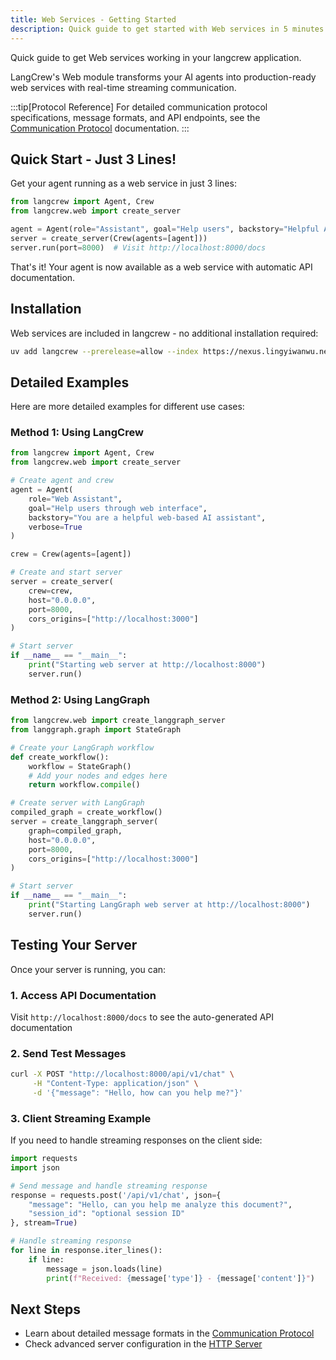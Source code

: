 ```yaml
---
title: Web Services - Getting Started
description: Quick guide to get started with Web services in 5 minutes
---
```


Quick guide to get Web services working in your langcrew application.

LangCrew's Web module transforms your AI agents into production-ready web services with real-time streaming communication.

:::tip[Protocol Reference]
For detailed communication protocol specifications, message formats, and API endpoints, see the [Communication Protocol](/guides/web/protocol) documentation.
:::

## Quick Start - Just 3 Lines!

Get your agent running as a web service in just 3 lines:

```python
from langcrew import Agent, Crew
from langcrew.web import create_server

agent = Agent(role="Assistant", goal="Help users", backstory="Helpful AI")
server = create_server(Crew(agents=[agent]))
server.run(port=8000)  # Visit http://localhost:8000/docs
```

That's it! Your agent is now available as a web service with automatic API documentation.

## Installation

Web services are included in langcrew - no additional installation required:

```bash
uv add langcrew --prerelease=allow --index https://nexus.lingyiwanwu.net/repository/pypi-hosted/simple
```

## Detailed Examples

Here are more detailed examples for different use cases:

### Method 1: Using LangCrew

```python
from langcrew import Agent, Crew
from langcrew.web import create_server

# Create agent and crew
agent = Agent(
    role="Web Assistant",
    goal="Help users through web interface",
    backstory="You are a helpful web-based AI assistant",
    verbose=True
)

crew = Crew(agents=[agent])

# Create and start server
server = create_server(
    crew=crew,
    host="0.0.0.0",
    port=8000,
    cors_origins=["http://localhost:3000"]
)

# Start server
if __name__ == "__main__":
    print("Starting web server at http://localhost:8000")
    server.run()
```

### Method 2: Using LangGraph

```python
from langcrew.web import create_langgraph_server
from langgraph.graph import StateGraph

# Create your LangGraph workflow
def create_workflow():
    workflow = StateGraph()
    # Add your nodes and edges here
    return workflow.compile()

# Create server with LangGraph
compiled_graph = create_workflow()
server = create_langgraph_server(
    graph=compiled_graph,
    host="0.0.0.0",
    port=8000,
    cors_origins=["http://localhost:3000"]
)

# Start server
if __name__ == "__main__":
    print("Starting LangGraph web server at http://localhost:8000")
    server.run()
```

## Testing Your Server

Once your server is running, you can:

### 1. Access API Documentation
Visit `http://localhost:8000/docs` to see the auto-generated API documentation

### 2. Send Test Messages
```bash
curl -X POST "http://localhost:8000/api/v1/chat" \
     -H "Content-Type: application/json" \
     -d '{"message": "Hello, how can you help me?"}'
```

### 3. Client Streaming Example

If you need to handle streaming responses on the client side:

```python
import requests
import json

# Send message and handle streaming response
response = requests.post('/api/v1/chat', json={
    "message": "Hello, can you help me analyze this document?",
    "session_id": "optional session ID"
}, stream=True)

# Handle streaming response
for line in response.iter_lines():
    if line:
        message = json.loads(line)
        print(f"Received: {message['type']} - {message['content']}")
```

## Next Steps

- Learn about detailed message formats in the [Communication Protocol](/guides/web/protocol)
- Check advanced server configuration in the [HTTP Server](/guides/web/http-server)